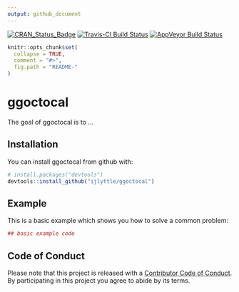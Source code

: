 ```yaml
---
output: github_document
---
```


[![CRAN_Status_Badge](http://www.r-pkg.org/badges/version/ggoctocal)](https://cran.r-project.org/package=ggoctocal)
[![Travis-CI Build Status](https://travis-ci.org/ijlyttle/ggoctocal.svg?branch=master)](https://travis-ci.org/ijlyttle/ggoctocal)
[![AppVeyor Build Status](https://ci.appveyor.com/api/projects/status/github/ijlyttle/ggoctocal?branch=master&svg=true)](https://ci.appveyor.com/project/ijlyttle/ggoctocal)

<!-- README.md is generated from README.Rmd. Please edit that file -->

```r
knitr::opts_chunk$set(
  collapse = TRUE,
  comment = "#>",
  fig.path = "README-"
)
```

# ggoctocal

The goal of ggoctocal is to ...

## Installation

You can install ggoctocal from github with:

```r
# install.packages("devtools")
devtools::install_github("ijlyttle/ggoctocal")
```

## Example

This is a basic example which shows you how to solve a common problem:

```r
## basic example code
```

## Code of Conduct 

Please note that this project is released with a [Contributor Code of Conduct](CONDUCT.md). By participating in this project you agree to abide by its terms.

